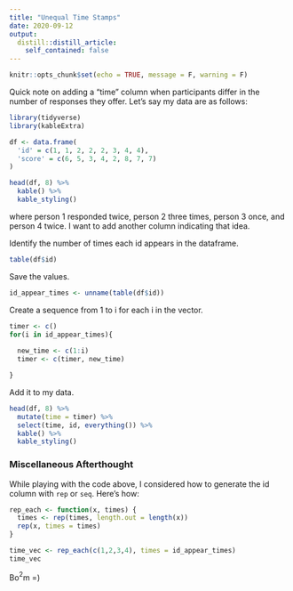 ```yaml
---
title: "Unequal Time Stamps"
date: 2020-09-12
output:
  distill::distill_article:
    self_contained: false
---
```


```r
knitr::opts_chunk$set(echo = TRUE, message = F, warning = F)
```

Quick note on adding a "time" column when participants differ in the number of responses they offer. Let's say my data are as follows:

```r

library(tidyverse)
library(kableExtra)

df <- data.frame(
  'id' = c(1, 1, 2, 2, 2, 3, 4, 4),
  'score' = c(6, 5, 3, 4, 2, 8, 7, 7)
)

head(df, 8) %>% 
  kable() %>% 
  kable_styling()
```

where person 1 responded twice, person 2 three times, person 3 once, and person 4 twice. I want to add another column indicating that idea. 

Identify the number of times each id appears in the dataframe.

```r
table(df$id)
```

Save the values.

```r
id_appear_times <- unname(table(df$id))
```

Create a sequence from 1 to i for each i in the vector.

```r
timer <- c()
for(i in id_appear_times){
  
  new_time <- c(1:i)
  timer <- c(timer, new_time)

}
```

Add it to my data.

```r
head(df, 8) %>% 
  mutate(time = timer) %>% 
  select(time, id, everything()) %>% 
  kable() %>% 
  kable_styling()
```


### Miscellaneous Afterthought

While playing with the code above, I considered how to generate the id column with `rep` or `seq`. Here's how:

```r

rep_each <- function(x, times) {
  times <- rep(times, length.out = length(x))
  rep(x, times = times)
}

time_vec <- rep_each(c(1,2,3,4), times = id_appear_times)
time_vec
```


Bo$^2$m =)

